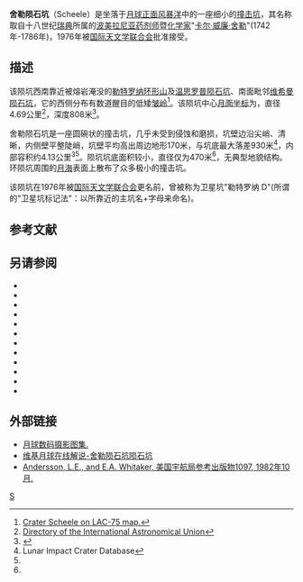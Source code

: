 {{lunar crater data|
 image=Scheele crater AS16-M-2990.jpg|240px|
 caption=[[阿波罗16号|阿波罗16号]]拍摄的图像|
 latitude=9.45|
 N_or_S=S|
 longitude=37.85|
 E_or_W=W|
 diameter=4.69公里|
 depth=808米|
 colong=38|
 eponym=[[卡尔·威廉·舍勒|卡尔·威廉·舍勒]]}}
'''舍勒陨石坑'''（Scheele）是坐落于[[月球正面|月球正面]][[风暴洋|风暴洋]]中的一座细小的[[撞击坑|撞击坑]]，其名称取自十八世纪[[瑞典|瑞典]]所属的[[波美拉尼亚|波美拉尼亚]][[药剂师|药剂师]]暨[[化学家|化学家]]"[[卡尔·威廉·舍勒|卡尔·威廉·舍勒]]"(1742年-1786年)，1976年被[[国际天文学联合会|国际天文学联合会]]批准接受。

==描述==  
该陨坑西南靠近被熔岩淹没的[[勒特罗纳环形山|勒特罗纳环形山]]及[[温思罗普陨石坑|温思罗普陨石坑]]、南面毗邻[[维希曼陨石坑|维希曼陨石坑]]，它的西侧分布有数道醒目的低矮[[皱岭|皱岭]]<ref>[http://planetarynames.wr.usgs.gov/images/Lunar/lac_75_lo.pdf Crater Scheele on LAC-75 map.]</ref>。该陨坑中心[[月面坐标|月面坐标]]为{{Coord|9.45|S|37.85|W|globe:Moon|nogoogle=1|noosm=1}}，直径4.69公里<ref name="IAU">[http://planetarynames.wr.usgs.gov/Feature/5363 Directory of the International Astronomical Union]</ref>，深度808米<ref>{{Cite web |url=http://fisherka.csolutionshosting.net/astronote/plan/craterdepth/html/CraterDepthFeatureNameWestfall.html |title=John E. Westfall's Atlas of the Lunar Terminator, Cambridge Univ. Press (2000) |accessdate=2016-10-27 |archive-date=2014-12-18 |archive-url=https://archive.today/20141218234310/http://fisherka.csolutionshosting.net/astronote/plan/craterdepth/html/CraterDepthFeatureNameWestfall.html |dead-url=no }}</ref>。

舍勒陨石坑是一座圆碗状的撞击坑，几乎未受到侵蚀和磨损，坑壁边沿尖峭、清晰，内侧壁平整陡峭，坑壁平均高出周边地形170米，与坑底最大落差930米<ref name=LICD>Lunar Impact Crater Database</ref>，内部容积约4.13公里<sup>3</sup><ref name="LICD"/>。陨坑坑底面积较小，直径仅为470米<ref name="LICD"/>，无典型地貌结构。环陨坑周围的[[月海|月海]]表面上散布了众多极小的撞击坑。

该陨坑在1976年被[[国际天文学联合会|国际天文学联合会]]更名前，曾被称为卫星坑"勒特罗纳 D"(所谓的"卫星坑标记法"：以所靠近的主坑名+字母来命名)。

==参考文献==
{{Reflist}}

==另请参阅==
* {{cite book
  | last1 = Andersson
  | first1 = L. E.
  | last2 = Whitaker
  | first2 = E. A.
  | authorlink2 = Ewen Whitaker
  | date = 1982
  | title = [[NASA|NASA]] Catalogue of Lunar Nomenclature
  | publisher = NASA RP-1097
  | ref = harv
  }}
* {{cite web
  | last = Blue
  | first = Jennifer
  | date = July 25, 2007
  | title = Gazetteer of Planetary Nomenclature
  | publisher = [[United_States_Geological_Survey|USGS]]
  | url = http://planetarynames.wr.usgs.gov/
  | accessdate = 2007-08-05
  | ref = harv
  | archive-date = 2018-12-25
  | archive-url = https://web.archive.org/web/20181225170157/https://planetarynames.wr.usgs.gov/
  | dead-url = no
  }}
* {{cite book
  | last1 = Bussey
  | first1 = B.
  | authorlink1 = Ben Bussey
  | last2 = Spudis
  | first2 = P.
  | authorlink2 = Paul Spudis
  | date = 2004
  | title = The Clementine Atlas of the Moon
  | publisher = Cambridge University Press
  | location = New York
  | isbn = 978-0-521-81528-4
  | ref = harv
  }}
* {{cite book
  | last1 = Cocks
  | first1 = Elijah E.
  | last2 = Cocks
  | first2 = Josiah C.
  | date = 1995
  | title = Who's Who on the Moon: A Biographical Dictionary of Lunar Nomenclature
  | url = https://archive.org/details/isbn_9780936389271
  | publisher = Tudor Publishers
  | isbn = 978-0-936389-27-1
  | ref = harv
  }}
* {{cite web
  | last = McDowell
  | first = Jonathan
  | date = July 15, 2007
  | url = http://host.planet4589.org/astro/lunar/
  | title = Lunar Nomenclature
  | publisher = Jonathan's Space Report
  | accessdate = 2007-10-24
  | ref = harv
  | archive-date = 2018-12-25
  | archive-url = https://web.archive.org/web/20181225170156/http://host.planet4589.org/astro/lunar/
  | dead-url = no
  }}
* {{cite journal| last1 = Menzel| first1 = D. H.| last2 = Minnaert| first2 = M.| last3 = Levin| first3 = B.| last4 = Dollfus| first4 = A.| last5 = Bell| first5 = B.| title = Report on Lunar Nomenclature by the Working Group of Commission 17 of the IAU| doi = 10.1007/BF00171763| journal = Space Science Reviews| volume = 12| issue = 2| pages = 136–186| date = 1971| bibcode = 1971SSRv...12..136M| ref = harv}}
* {{cite book
  | first = Patrick
  | last = Moore
  | authorlink = Patrick Moore
  | date = 2001
  | title = On the Moon
  | url = https://archive.org/details/patrickmooreonmo00patr
  | publisher = Sterling Publishing Co.
  | isbn = 978-0-304-35469-6
  | ref = harv
  }}
* {{cite book
  | first = Fred W.
  | last = Price
  | date = 1988
  | title = The Moon Observer's Handbook
  | publisher = Cambridge University Press
  | isbn = 978-0-521-33500-3
  | ref = harv
  }}
* {{cite book
  | last = Rükl
  | first = Antonín
  | authorlink = Antonín Rükl
  | date = 1990
  | title = Atlas of the Moon
  | publisher = Kalmbach Books
  | isbn = 978-0-913135-17-4
  | ref = harv
  }}
* {{cite book
  | last = Webb
  | first = Rev. T. W.
  | authorlink = Thomas William Webb
  | date = 1962
  | title = Celestial Objects for Common Telescopes
  | url = https://archive.org/details/celestialobjects00webb
  | edition = 6th revised
  | publisher = Dover
  | isbn = 978-0-486-20917-3
  | ref = harv
  }}
* {{cite book
  | first = Ewen A.
  | last = Whitaker
  | authorlink = Ewen Whitaker
  | date = 1999
  | title = Mapping and Naming the Moon
  | publisher = Cambridge University Press
  | isbn = 978-0-521-62248-6
  | ref = harv
  }}
* {{cite book
  | first = Peter T.
  | last = Wlasuk
  | date = 2000
  | title = Observing the Moon
  | publisher = Springer
  | isbn = 978-1-85233-193-1
  | ref = harv
 }}

==外部链接==
*[http://www.lpi.usra.edu/resources/lunar_orbiter/bin/srch_nam.shtml?Scheele%7C0 月球数码摄影图集.]
*[http://the-moon.wikispaces.com/Scheele 维基月球在线解说-舍勒陨石坑陨石坑]
* [http://planet4589.org/astro/lunar/RP-1097.pdf Andersson, L.E., and E.A. Whitaker, 美国宇航局参考出版物1097, 1982年10月.] {{Wayback|url=http://planet4589.org/astro/lunar/RP-1097.pdf |date=20141006125838 }}

[[Category:月球环形山|S]]
{{月球環形山 (R-S)}}